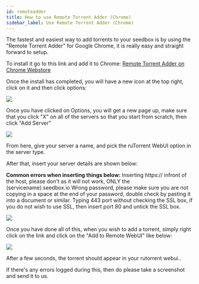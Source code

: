 ```yaml
---
id: remoteadder
title: How to use Remote Torrent Adder (Chrome)
sidebar_label: Use Remote Torrent Adder (Chrome)
---
```


The fastest and easiest way to add torrents to your seedbox is by using the "Remote Torrent Adder" for Google Chrome, it is really easy and straight forward to setup.

To install it go to this link and add it to Chrome: [Remote Torrent Adder on Chrome Webstore](https://chrome.google.com/webstore/detail/remote-torrent-adder/oabphaconndgibllomdcjbfdghcmenci)

Once the install has completed, you will have a new icon at the top right, click on it and then click options:

![](http://i.imgur.com/7cTqxJK.png)

Once you have clicked on Options, you will get a new page up, make sure that you click "X" on all of the servers so that you start from scratch, then click "Add Server"

![](http://i.imgur.com/06iKLNA.png)

From here, give your server a name, and pick the ruTorrent WebUI option in the server type.

After that, insert your server details are shown below:

**Common errors when inserting things below:**
Inserting https:// infront of the host, please don't as it will not work, ONLY the (servicename).seedbox.io
Wrong password, please make sure you are not copying in a space at the end of your password, double check by pasting it into a document or similar.
Typing 443 port without checking the SSL box, if you do not wish to use SSL, then insert port 80 and untick the SSL box.

![](http://i.imgur.com/eSzWcwu.png)

Once you have done all of this, when you wish to add a torrent, simply right click on the link and click on the "Add to Remote WebUI" like below:

![](http://i.imgur.com/zIukIgd.png)

After a few seconds, the torrent should appear in your rutorrent webui..

If there's any errors logged during this, then do please take a screenshot and send it to us.


<Ticket />
